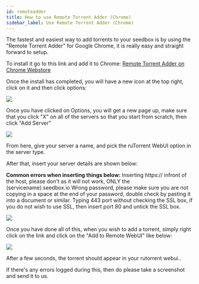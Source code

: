 ```yaml
---
id: remoteadder
title: How to use Remote Torrent Adder (Chrome)
sidebar_label: Use Remote Torrent Adder (Chrome)
---
```


The fastest and easiest way to add torrents to your seedbox is by using the "Remote Torrent Adder" for Google Chrome, it is really easy and straight forward to setup.

To install it go to this link and add it to Chrome: [Remote Torrent Adder on Chrome Webstore](https://chrome.google.com/webstore/detail/remote-torrent-adder/oabphaconndgibllomdcjbfdghcmenci)

Once the install has completed, you will have a new icon at the top right, click on it and then click options:

![](http://i.imgur.com/7cTqxJK.png)

Once you have clicked on Options, you will get a new page up, make sure that you click "X" on all of the servers so that you start from scratch, then click "Add Server"

![](http://i.imgur.com/06iKLNA.png)

From here, give your server a name, and pick the ruTorrent WebUI option in the server type.

After that, insert your server details are shown below:

**Common errors when inserting things below:**
Inserting https:// infront of the host, please don't as it will not work, ONLY the (servicename).seedbox.io
Wrong password, please make sure you are not copying in a space at the end of your password, double check by pasting it into a document or similar.
Typing 443 port without checking the SSL box, if you do not wish to use SSL, then insert port 80 and untick the SSL box.

![](http://i.imgur.com/eSzWcwu.png)

Once you have done all of this, when you wish to add a torrent, simply right click on the link and click on the "Add to Remote WebUI" like below:

![](http://i.imgur.com/zIukIgd.png)

After a few seconds, the torrent should appear in your rutorrent webui..

If there's any errors logged during this, then do please take a screenshot and send it to us.


<Ticket />
